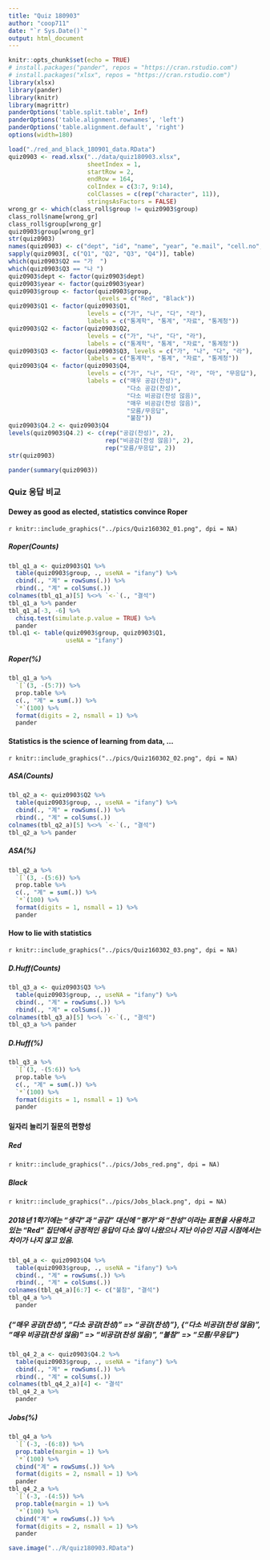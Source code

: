```yaml
---
title: "Quiz 180903"
author: "coop711"
date: "`r Sys.Date()`"
output: html_document
---
```


```r
knitr::opts_chunk$set(echo = TRUE)
# install.packages("pander", repos = "https://cran.rstudio.com")
# install.packages("xlsx", repos = "https://cran.rstudio.com")
library(xlsx)
library(pander)
library(knitr)
library(magrittr)
panderOptions('table.split.table', Inf)
panderOptions('table.alignment.rownames', 'left')
panderOptions('table.alignment.default', 'right')
options(width=180)
```

```r
load("./red_and_black_180901_data.RData")
quiz0903 <- read.xlsx("../data/quiz180903.xlsx", 
                      sheetIndex = 1, 
                      startRow = 2, 
                      endRow = 164, 
                      colIndex = c(3:7, 9:14), 
                      colClasses = c(rep("character", 11)), 
                      stringsAsFactors = FALSE)
wrong_gr <- which(class_roll$group != quiz0903$group)
class_roll$name[wrong_gr]
class_roll$group[wrong_gr]
quiz0903$group[wrong_gr]
str(quiz0903)
names(quiz0903) <- c("dept", "id", "name", "year", "e.mail", "cell.no", "Q1", "Q2", "Q3", "Q4", "group")
sapply(quiz0903[, c("Q1", "Q2", "Q3", "Q4")], table)
which(quiz0903$Q2 == "가  ")
which(quiz0903$Q3 == "나 ")
quiz0903$dept <- factor(quiz0903$dept)
quiz0903$year <- factor(quiz0903$year)
quiz0903$group <- factor(quiz0903$group, 
                         levels = c("Red", "Black"))
quiz0903$Q1 <- factor(quiz0903$Q1, 
                      levels = c("가", "나", "다", "라"), 
                      labels = c("통계학", "통계", "자료", "통계청"))
quiz0903$Q2 <- factor(quiz0903$Q2, 
                      levels = c("가", "나", "다", "라"), 
                      labels = c("통계학", "통계", "자료", "통계청"))
quiz0903$Q3 <- factor(quiz0903$Q3, levels = c("가", "나", "다", "라"), 
                      labels = c("통계학", "통계", "자료", "통계청"))
quiz0903$Q4 <- factor(quiz0903$Q4, 
                      levels = c("가", "나", "다", "라", "마", "무응답"), 
                      labels = c("매우 공감(찬성)", 
                                 "다소 공감(찬성)", 
                                 "다소 비공감(찬성 않음)", 
                                 "매우 비공감(찬성 않음)", 
                                 "모름/무응답",
                                 "불참"))
quiz0903$Q4.2 <- quiz0903$Q4
levels(quiz0903$Q4.2) <- c(rep("공감(찬성)", 2), 
                           rep("비공감(찬성 않음)", 2), 
                           rep("모름/무응답", 2))
str(quiz0903)
```

```r
pander(summary(quiz0903))
```

### Quiz 응답 비교

#### Dewey as good as elected, statistics convince Roper

`r knitr::include_graphics("../pics/Quiz160302_01.png", dpi = NA)`

##### Roper(Counts) 

```r
tbl_q1_a <- quiz0903$Q1 %>% 
  table(quiz0903$group, ., useNA = "ifany") %>%
  cbind(., "계" = rowSums(.)) %>%
  rbind(., "계" = colSums(.))
colnames(tbl_q1_a)[5] %<>% `<-`(., "결석")
tbl_q1_a %>% pander 
tbl_q1_a[-3, -6] %>% 
  chisq.test(simulate.p.value = TRUE) %>% 
  pander
tbl.q1 <- table(quiz0903$group, quiz0903$Q1, 
                useNA = "ifany")
```

##### Roper(%)

```r
tbl_q1_a %>% 
  `[`(3, -(5:7)) %>%
  prop.table %>% 
  c(., "계" = sum(.)) %>%
  `*`(100) %>%
  format(digits = 2, nsmall = 1) %>%
  pander
```

#### Statistics is the science of learning from data, ...

`r knitr::include_graphics("../pics/Quiz160302_02.png", dpi = NA)`

##### ASA(Counts) 

```r
tbl_q2_a <- quiz0903$Q2 %>% 
  table(quiz0903$group, ., useNA = "ifany") %>%
  cbind(., "계" = rowSums(.)) %>%
  rbind(., "계" = colSums(.))
colnames(tbl_q2_a)[5] %<>% `<-`(., "결석")
tbl_q2_a %>% pander 
```

##### ASA(%)

```r
tbl_q2_a %>% 
  `[`(3, -(5:6)) %>%
  prop.table %>% 
  c(., "계" = sum(.)) %>%
  `*`(100) %>%
  format(digits = 1, nsmall = 1) %>%
  pander
```

#### How to lie with statistics

`r knitr::include_graphics("../pics/Quiz160302_03.png", dpi = NA)`

##### D.Huff(Counts) 

```r
tbl_q3_a <- quiz0903$Q3 %>% 
  table(quiz0903$group, ., useNA = "ifany") %>%
  cbind(., "계" = rowSums(.)) %>%
  rbind(., "계" = colSums(.))
colnames(tbl_q3_a)[5] %<>% `<-`(., "결석")
tbl_q3_a %>% pander 
```

##### D.Huff(%)

```r
tbl_q3_a %>% 
  `[`(3, -(5:6)) %>%
  prop.table %>% 
  c(., "계" = sum(.)) %>%
  `*`(100) %>%
  format(digits = 1, nsmall = 1) %>%
  pander
```

#### 일자리 늘리기 질문의 편향성

##### Red

`r knitr::include_graphics("../pics/Jobs_red.png", dpi = NA)`

##### Black

`r knitr::include_graphics("../pics/Jobs_black.png", dpi = NA)`

##### 2018년 1학기에는 "생각"과 "공감" 대신에 "평가"와 "찬성"이라는 표현을 사용하고 있는 "Red" 집단에서 긍정적인 응답이 다소 많이 나왔으나 지난 이슈인 지금 시점에서는 차이가 나지 않고 있음.

```r
tbl_q4_a <- quiz0903$Q4 %>%
  table(quiz0903$group, ., useNA = "ifany") %>%
  cbind(., "계" = rowSums(.)) %>%
  rbind(., "계" = colSums(.))
colnames(tbl_q4_a)[6:7] <- c("불참", "결석")
tbl_q4_a %>% 
  pander
```

##### {"매우 공감(찬성)", "다소 공감(찬성)" => "공감(찬성)"}, {"다소 비공감(찬성 않음)", "매우 비공감(찬성 않음)" => "비공감(찬성 않음)", "불참" => "모름/무응답"}

```r
tbl_q4_2_a <- quiz0903$Q4.2 %>%
  table(quiz0903$group, ., useNA = "ifany") %>%
  cbind(., "계" = rowSums(.)) %>%
  rbind(., "계" = colSums(.))
colnames(tbl_q4_2_a)[4] <- "결석"
tbl_q4_2_a %>% 
  pander
```

##### Jobs(%)

```r
tbl_q4_a %>% 
  `[`(-3, -(6:8)) %>%
  prop.table(margin = 1) %>%
  `*`(100) %>%
  cbind("계" = rowSums(.)) %>%
  format(digits = 2, nsmall = 1) %>%
  pander
tbl_q4_2_a %>% 
  `[`(-3, -(4:5)) %>%
  prop.table(margin = 1) %>%
  `*`(100) %>%
  cbind("계" = rowSums(.)) %>%
  format(digits = 2, nsmall = 1) %>%
  pander
```

```r
save.image("../R/quiz180903.RData")
```